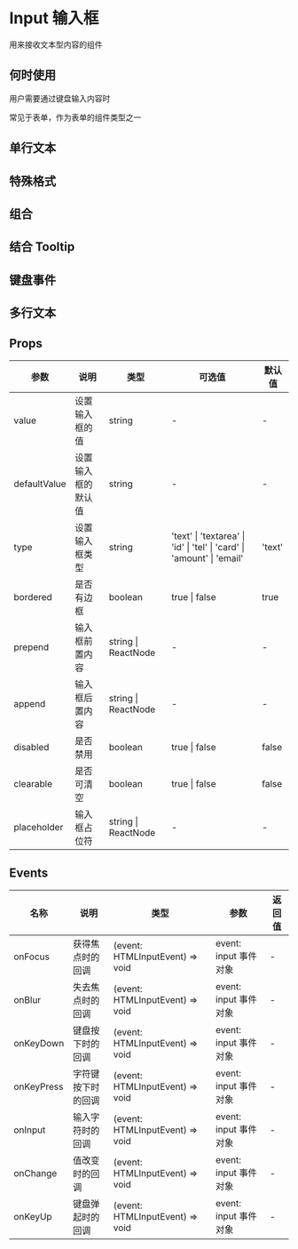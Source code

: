 # Input 输入框

用来接收文本型内容的组件

## 何时使用

用户需要通过键盘输入内容时

常见于表单，作为表单的组件类型之一

## 单行文本


<DemoState />

## 特殊格式


<DemoType />

## 组合


<DemoPosition />

## 结合 Tooltip


<DemoTooltip />

## 键盘事件


<DemokeyEvent />

## 多行文本


<DemoTextarea />

## Props

| 参数         | 说明               | 类型                | 可选值                                                                 | 默认值 |
| ------------ | ------------------ | ------------------- | ---------------------------------------------------------------------- | ------ |
| value        | 设置输入框的值     | string              | -                                                                      | -      |
| defaultValue | 设置输入框的默认值 | string              | -                                                                      | -      |
| type         | 设置输入框类型     | string              | 'text' \| 'textarea' \| 'id' \| 'tel' \| 'card' \| 'amount' \| 'email' | 'text' |
| bordered            | 是否有边框                                                                                               | boolean                                                              | true \| false                                                |             true                                                          |
| prepend      | 输入框前置内容     | string \| ReactNode | -                                                                      | -      |
| append       | 输入框后置内容     | string \| ReactNode | -                                                                      | -      |
| disabled     | 是否禁用           | boolean             | true \| false                                                          | false  |
| clearable    | 是否可清空         | boolean             | true \| false                                                          | false  |
| placeholder  | 输入框占位符       | string \| ReactNode | -                                                                      | -      |

## Events

| 名称       | 说明               | 类型                            | 参数                  | 返回值 |
| ---------- | ------------------ | ------------------------------- | --------------------- | ------ |
| onFocus    | 获得焦点时的回调   | (event: HTMLInputEvent) => void | event: input 事件对象 | -      |
| onBlur     | 失去焦点时的回调   | (event: HTMLInputEvent) => void | event: input 事件对象 | -      |
| onKeyDown  | 键盘按下时的回调   | (event: HTMLInputEvent) => void | event: input 事件对象 | -      |
| onKeyPress | 字符键按下时的回调 | (event: HTMLInputEvent) => void | event: input 事件对象 | -      |
| onInput    | 输入字符时的回调   | (event: HTMLInputEvent) => void | event: input 事件对象 | -      |
| onChange   | 值改变时的回调     | (event: HTMLInputEvent) => void | event: input 事件对象 | -      |
| onKeyUp    | 键盘弹起时的回调   | (event: HTMLInputEvent) => void | event: input 事件对象 | -      |
